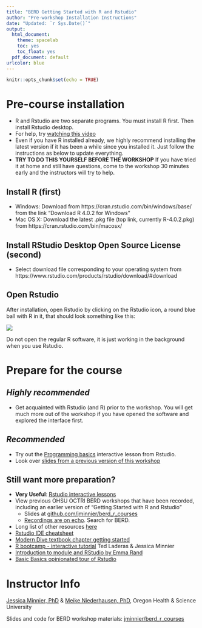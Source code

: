 ```yaml
---
title: "BERD Getting Started with R and Rstudio"
author: "Pre-workshop Installation Instructions"
date: "Updated: `r Sys.Date()`"
output: 
  html_document: 
    theme: spacelab
    toc: yes
    toc_float: yes
  pdf_document: default
urlcolor: blue
---
```


```r
knitr::opts_chunk$set(echo = TRUE)
```

# Pre-course installation

- R and Rstudio are two separate programs. You must install R first. Then install Rstudio desktop. 
- For help, try [watching this video](https://www.youtube.com/watch?v=kOQDdJZ7Hl4&feature=youtu.be)
- Even if you have R installed already, we highly recommend installing the latest version if it has been a while since you installed it. Just follow the instructions as below to update everything.
- **TRY TO DO THIS YOURSELF BEFORE THE WORKSHOP** If you have tried it at home and still have questions, come to the workshop 30 minutes early and the instructors will try to help.

## Install **R** (first)

- Windows: Download from https://cran.rstudio.com/bin/windows/base/ from the link "Download R 4.0.2 for Windows"
- Mac OS X: Download the latest .pkg file (top link, currently R-4.0.2.pkg) from https://cran.rstudio.com/bin/macosx/

## Install **RStudio Desktop** Open Source License (second)

- Select download file corresponding to your operating system  from https://www.rstudio.com/products/rstudio/download/#download

## Open Rstudio

After installation, open Rstudio by clicking on the Rstudio icon, a round blue ball with R in it, that should look something like this:

![](rstudiologo.png)

Do not open the regular R software, it is just working in the background when you use Rstudio.

# Prepare for the course

## *Highly recommended*

- Get acquainted with Rstudio (and R) prior to the workshop. You will get much more out of the workshop if you have opened the software and explored the interface first.

## *Recommended*
- Try out the [Programming basics](https://rstudio.cloud/learn/primers/1.2) interactive lesson from Rstudio.
- Look over [slides from a previous version of this workshop](https://jminnier-berd-r-courses.netlify.app/01-getting-started-v2/01_getting_started_slides.html)

## Still want more preparation?

- **Very Useful**: [Rstudio interactive lessons](https://rstudio.cloud/learn/primers)
- View previous OHSU OCTRI BERD workshops that have been recorded, including an earlier version of "Getting Started with R and Rstudio"
    + Slides at [github.com/jminnier/berd_r_courses](https://github.com/jminnier/berd_r_courses)
    + [Recordings are on echo](https://echo360.org/section/aefe4e1c-c635-4a3b-bf99-ce6439184f5f/public). Search for BERD.
- Long list of other resources [here](https://github.com/jminnier/awesome-rstats/blob/master/learn-r.md)
- [Rstudio IDE cheatsheet](https://resources.rstudio.com/rstudio-cheatsheets/rstudio-ide-cheat-sheet)
- [Modern Dive textbook chapter getting started](https://moderndive.com/1-getting-started.html)
- [R bootcamp - interactive tutorial](https://r-bootcamp.netlify.com/) Ted Laderas & Jessica Minnier
- [Introduction to module and RStudio by Emma Rand](http://www-users.york.ac.uk/~er13/17C%20-%202018/pracs/01IntroductionToModuleAndRStudio.html)
- [Basic Basics opinionated tour of Rstudio](http://rladiessydney.org/post/2018/11/05/basicbasics-1/)

# Instructor Info

[Jessica Minnier, PhD](http://jessicaminnier.com/) & [Meike Niederhausen, PhD](https://ohsu-psu-sph.org/faculty-2/faculty-directory/?cn-s=niederhausen&cn-cat=), 
Oregon Health & Science University

Slides and code for BERD workshop materials: [jminnier/berd_r_courses](https://github.com/jminnier/berd_r_courses)
